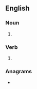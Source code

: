==English==

===Noun===
{{head|en|noun form}}

# {{plural of|en|madder}}

===Verb===
{{head|en|verb form}}

# {{en-tpso|madder}}

===Anagrams===
* {{anagrams|en|a=addemrs|MedDRAs}}